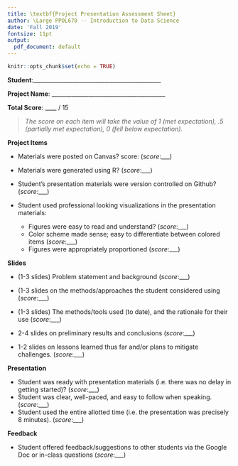 ```yaml
---
title: \textbf{Project Presentation Assessment Sheet}
author: \Large PPOL670 -- Introduction to Data Science
date: 'Fall 2019'
fontsize: 11pt
output: 
  pdf_document: default
---
```


```r
knitr::opts_chunk$set(echo = TRUE)
```


**Student**:_____________________________________________

**Project Name**: ________________________________________

**Total Score**: ____ / 15

> _The score on each item will take the value of 1 (met expectation), .5 (partially met expectation), 0 (fell below expectation)._

**Project Items**

- Materials were posted on Canvas? score: (_score_:___)
- Materials were generated using R? (_score_:___)
- Student's presentation materials were version controlled on Github?  (_score_:___)
- Student used professional looking visualizations in the presentation materials:
  
  + Figures were easy to read and understand? (_score_:___)
  + Color scheme made sense; easy to differentiate between colored items (_score_:___)
  + Figures were appropriately proportioned (_score_:___)

**Slides**

- (1-3 slides) Problem statement and background (_score_:___)

- (1-3 slides on the methods/approaches the student considered using (_score_:___)

- (1-3 slides) The methods/tools used (to date), and the rationale for their use (_score_:___)

- 2-4 slides on preliminary results and conclusions (_score_:___)

- 1-2 slides on lessons learned thus far and/or plans to mitigate challenges. (_score_:___)

**Presentation**

- Student was ready with presentation materials (i.e. there was no delay in getting started)? (_score_:___)
- Student was clear, well-paced, and easy to follow when speaking. (_score_:___)
- Student used the entire allotted time (i.e. the presentation was precisely 8 minutes). (_score_:___)
    
**Feedback**

- Student offered feedback/suggestions to other students via the Google Doc or in-class questions (_score_:___)

